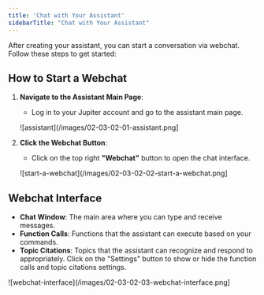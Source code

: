 ```yaml
---
title: 'Chat with Your Assistant'
sidebarTitle: "Chat with Your Assistant"
---
```


After creating your assistant, you can start a conversation via webchat. Follow these steps to get started:

## How to Start a Webchat

1. **Navigate to the Assistant Main Page**:
   - Log in to your Jupiter account and go to the assistant main page.

   ![assistant](/images/02-03-02-01-assistant.png]

2. **Click the Webchat Button**:
   - Click on the top right **"Webchat"** button to open the chat interface.

   ![start-a-webchat](/images/02-03-02-02-start-a-webchat.png]

## Webchat Interface

- **Chat Window**: The main area where you can type and receive messages.
- **Function Calls**: Functions that the assistant can execute based on your commands.
- **Topic Citations**: Topics that the assistant can recognize and respond to appropriately.
Click on the "Settings" button to show or hide the function calls and topic citations settings.

![webchat-interface](/images/02-03-02-03-webchat-interface.png]

